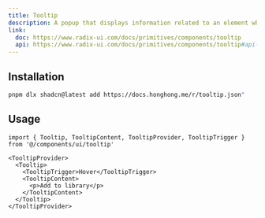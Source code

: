 ```yaml
---
title: Tooltip
description: A popup that displays information related to an element when the element receives keyboard focus or the mouse hovers over it.
link:
  doc: https://www.radix-ui.com/docs/primitives/components/tooltip
  api: https://www.radix-ui.com/docs/primitives/components/tooltip#api-reference
---
```


<ComponentPreview name='tooltip/tooltip' />

## Installation

```bash
pnpm dlx shadcn@latest add https://docs.honghong.me/r/tooltip.json"
```

## Usage

```tsx
import { Tooltip, TooltipContent, TooltipProvider, TooltipTrigger } from '@/components/ui/tooltip'
```

```tsx
<TooltipProvider>
  <Tooltip>
    <TooltipTrigger>Hover</TooltipTrigger>
    <TooltipContent>
      <p>Add to library</p>
    </TooltipContent>
  </Tooltip>
</TooltipProvider>
```
